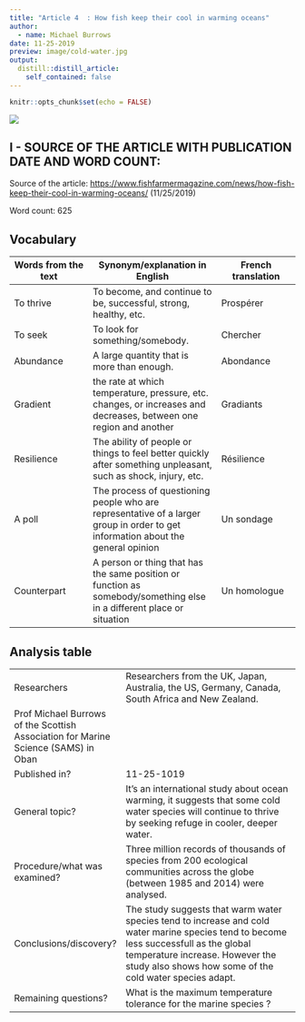```yaml
---
title: "Article 4  : How fish keep their cool in warming oceans"
author:
  - name: Michael Burrows
date: 11-25-2019
preview: image/cold-water.jpg
output:
  distill::distill_article:
    self_contained: false
---
```


```r
knitr::opts_chunk$set(echo = FALSE)
```
![](/media/sf_shared/projects/clementine-deleuze-blog/_posts/2019-12-02-article-4/image/cold-water.jpg) 

## I - SOURCE OF THE ARTICLE WITH PUBLICATION DATE AND WORD COUNT:
Source of the article: <https://www.fishfarmermagazine.com/news/how-fish-keep-their-cool-in-warming-oceans/> (11/25/2019)

Word count: 625

## Vocabulary 

| Words from the text | Synonym/explanation in English | French translation |
| ------------------- | ------------------------------ | ------------------- |
| To thrive  | To become, and continue to be, successful, strong, healthy, etc. | Prospérer |
| To seek | To look for something/somebody. | Chercher |
| Abundance | A large quantity that is more than enough. | Abondance |
| Gradient | the rate at which temperature, pressure, etc. changes, or increases and decreases, between one region and another | Gradiants |
| Resilience | The ability of people or things to feel better quickly after something unpleasant, such as shock, injury, etc. | Résilience |
| A poll | The process of questioning people who are representative of a larger group in order to get information about the general opinion | Un sondage |
| Counterpart | A person or thing that has the same position or function as somebody/something else in a different place or situation | Un homologue |



## Analysis table 

|                              |                                                                     |
| ---------------------------- | ------------------------------------------------------------------- |
| Researchers                  | Researchers from the UK, Japan, Australia, the US, Germany, Canada, South Africa and New Zealand.
Prof Michael Burrows of the Scottish Association for Marine Science (SAMS) in Oban | 
| Published in?                | 11-25-1019                                                          |
| General topic?               | It's an international study about ocean warming, it suggests that some cold water species will continue to thrive by seeking refuge in cooler, deeper water. | 
| Procedure/what was examined? | Three million records of thousands of species from 200 ecological communities across the globe (between 1985 and 2014) were analysed. |
| Conclusions/discovery?       | The study suggests that warm water species tend to increase and cold water marine species tend to become less successfull as the global temperature increase. However the study also shows how some of the cold water species adapt.
| Remaining questions?         | What is the maximum temperature tolerance for the marine species ? |
